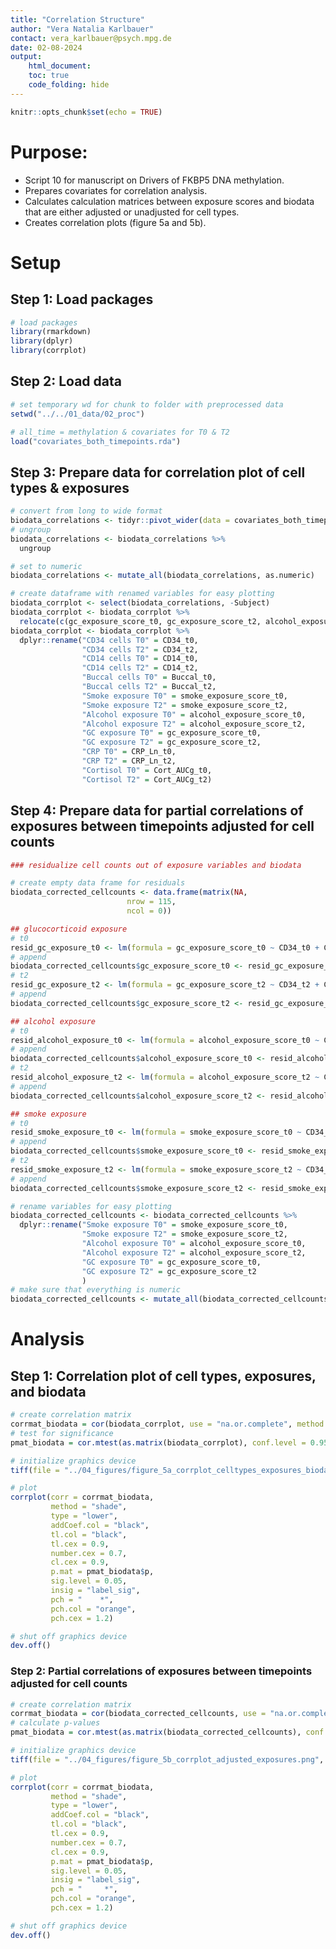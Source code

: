 ```yaml
---
title: "Correlation Structure"
author: "Vera Natalia Karlbauer"
contact: vera_karlbauer@psych.mpg.de
date: 02-08-2024
output:
    html_document:
    toc: true
    code_folding: hide
---
```


```r
knitr::opts_chunk$set(echo = TRUE)
```

# Purpose:
- Script 10 for manuscript on Drivers of FKBP5 DNA methylation.
- Prepares covariates for correlation analysis.
- Calculates calculation matrices between exposure scores and biodata that are either adjusted or unadjusted for cell types.
- Creates correlation plots (figure 5a and 5b).

# Setup

## Step 1: Load packages

```r
# load packages
library(rmarkdown)
library(dplyr)
library(corrplot)

```

## Step 2: Load data
```r
# set temporary wd for chunk to folder with preprocessed data
setwd("../../01_data/02_proc")

# all_time = methylation & covariates for T0 & T2
load("covariates_both_timepoints.rda")

```


## Step 3: Prepare data for correlation plot of cell types & exposures

```r
# convert from long to wide format
biodata_correlations <- tidyr::pivot_wider(data = covariates_both_timepoints, id_cols = Subject, names_from = Time , values_from = c("CD34", "CD14", "Buccal", "smoke_exposure_score", "alcohol_exposure_score", "gc_exposure_score", "CRP_Ln", "Cort_AUCg"), names_sep = "_t")
# ungroup
biodata_correlations <- biodata_correlations %>%
  ungroup

# set to numeric
biodata_correlations <- mutate_all(biodata_correlations, as.numeric)

# create dataframe with renamed variables for easy plotting
biodata_corrplot <- select(biodata_correlations, -Subject)
biodata_corrplot <- biodata_corrplot %>%
  relocate(c(gc_exposure_score_t0, gc_exposure_score_t2, alcohol_exposure_score_t0,  alcohol_exposure_score_t2, smoke_exposure_score_t0, smoke_exposure_score_t2), .before = "CD34_t0") 
biodata_corrplot <- biodata_corrplot %>%
  dplyr::rename("CD34 cells T0" = CD34_t0,
                "CD34 cells T2" = CD34_t2,
                "CD14 cells T0" = CD14_t0, 
                "CD14 cells T2" = CD14_t2, 
                "Buccal cells T0" = Buccal_t0, 
                "Buccal cells T2" = Buccal_t2, 
                "Smoke exposure T0" = smoke_exposure_score_t0,
                "Smoke exposure T2" = smoke_exposure_score_t2,
                "Alcohol exposure T0" = alcohol_exposure_score_t0,
                "Alcohol exposure T2" = alcohol_exposure_score_t2,
                "GC exposure T0" = gc_exposure_score_t0,
                "GC exposure T2" = gc_exposure_score_t2,
                "CRP T0" = CRP_Ln_t0,
                "CRP T2" = CRP_Ln_t2,
                "Cortisol T0" = Cort_AUCg_t0,
                "Cortisol T2" = Cort_AUCg_t2)

```

## Step 4: Prepare data for partial correlations of exposures between timepoints adjusted for cell counts

```r
### residualize cell counts out of exposure variables and biodata

# create empty data frame for residuals
biodata_corrected_cellcounts <- data.frame(matrix(NA,
                          nrow = 115,
                          ncol = 0))

## glucocorticoid exposure
# t0
resid_gc_exposure_t0 <- lm(formula = gc_exposure_score_t0 ~ CD34_t0 + CD14_t0 + Buccal_t0, data = biodata_correlations)
# append
biodata_corrected_cellcounts$gc_exposure_score_t0 <- resid_gc_exposure_t0$residuals
# t2
resid_gc_exposure_t2 <- lm(formula = gc_exposure_score_t2 ~ CD34_t2 + CD14_t2 + Buccal_t2, data = biodata_correlations)
# append
biodata_corrected_cellcounts$gc_exposure_score_t2 <- resid_gc_exposure_t2$residuals

## alcohol exposure
# t0
resid_alcohol_exposure_t0 <- lm(formula = alcohol_exposure_score_t0 ~ CD34_t0 + CD14_t0 + Buccal_t0, data = biodata_correlations)
# append
biodata_corrected_cellcounts$alcohol_exposure_score_t0 <- resid_alcohol_exposure_t0$residuals
# t2
resid_alcohol_exposure_t2 <- lm(formula = alcohol_exposure_score_t2 ~ CD34_t2 + CD14_t2 + Buccal_t2, data = biodata_correlations)
# append
biodata_corrected_cellcounts$alcohol_exposure_score_t2 <- resid_alcohol_exposure_t2$residuals

## smoke exposure
# t0
resid_smoke_exposure_t0 <- lm(formula = smoke_exposure_score_t0 ~ CD34_t0 + CD14_t0 + Buccal_t0, data = biodata_correlations)
# append
biodata_corrected_cellcounts$smoke_exposure_score_t0 <- resid_smoke_exposure_t0$residuals
# t2
resid_smoke_exposure_t2 <- lm(formula = smoke_exposure_score_t2 ~ CD34_t2 + CD14_t2 + Buccal_t2, data = biodata_correlations)
# append
biodata_corrected_cellcounts$smoke_exposure_score_t2 <- resid_smoke_exposure_t2$residuals

# rename variables for easy plotting
biodata_corrected_cellcounts <- biodata_corrected_cellcounts %>%
  dplyr::rename("Smoke exposure T0" = smoke_exposure_score_t0,
                "Smoke exposure T2" = smoke_exposure_score_t2,
                "Alcohol exposure T0" = alcohol_exposure_score_t0,
                "Alcohol exposure T2" = alcohol_exposure_score_t2,
                "GC exposure T0" = gc_exposure_score_t0,
                "GC exposure T2" = gc_exposure_score_t2
                )
# make sure that everything is numeric
biodata_corrected_cellcounts <- mutate_all(biodata_corrected_cellcounts, as.numeric)

```

# Analysis 

## Step 1: Correlation plot of cell types, exposures, and biodata

```r
# create correlation matrix
corrmat_biodata = cor(biodata_corrplot, use = "na.or.complete", method = "spearman")
# test for significance
pmat_biodata = cor.mtest(as.matrix(biodata_corrplot), conf.level = 0.95, method = "spearman", alternative = "two.sided", exact = FALSE)

# initialize graphics device
tiff(file = "../04_figures/figure_5a_corrplot_celltypes_exposures_biodata.png", height = 7, width = 10, units = 'in', res = 700)

# plot
corrplot(corr = corrmat_biodata,
         method = "shade",
         type = "lower",
         addCoef.col = "black",
         tl.col = "black",
         tl.cex = 0.9,
         number.cex = 0.7,
         cl.cex = 0.9,
         p.mat = pmat_biodata$p,
         sig.level = 0.05,
         insig = "label_sig",
         pch = "    *",
         pch.col = "orange",
         pch.cex = 1.2)

# shut off graphics device
dev.off()
```

### Step 2: Partial correlations of exposures between timepoints adjusted for cell counts

```r
# create correlation matrix
corrmat_biodata = cor(biodata_corrected_cellcounts, use = "na.or.complete", method = "spearman")
# calculate p-values
pmat_biodata = cor.mtest(as.matrix(biodata_corrected_cellcounts), conf.level = 0.95, method = "spearman", alternative = "two.sided")

# initialize graphics device
tiff(file = "../04_figures/figure_5b_corrplot_adjusted_exposures.png", height = 7, width = 10, units = 'in', res = 700)

# plot
corrplot(corr = corrmat_biodata,
         method = "shade",
         type = "lower",
         addCoef.col = "black",
         tl.col = "black",
         tl.cex = 0.9,
         number.cex = 0.7,
         cl.cex = 0.9,
         p.mat = pmat_biodata$p,
         sig.level = 0.05,
         insig = "label_sig",
         pch = "     *",
         pch.col = "orange",
         pch.cex = 1.2)

# shut off graphics device
dev.off()

```

